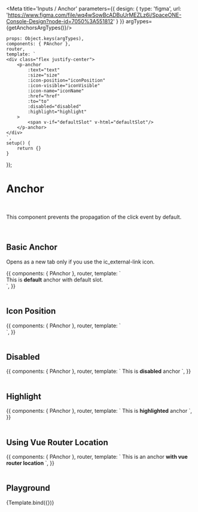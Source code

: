 

<Meta title='Inputs / Anchor' parameters={{
    design: {
        type: 'figma',
        url: 'https://www.figma.com/file/wq4wSowBcADBuUrMEZLz6i/SpaceONE-Console-Design?node-id=7050%3A551812'
    }
}} argTypes={getAnchorsArgTypes()}/>


    props: Object.keys(argTypes),
    components: { PAnchor },
    router,
    template: `
    <div class="flex justify-center">
        <p-anchor
            :text="text"
            :size="size"
            :icon-position="iconPosition"
            :icon-visible="iconVisible"
            :icon-name="iconName"
            :href="href"
            :to="to"
            :disabled="disabled"
            :highlight="highlight"
        >
            <span v-if="defaultSlot" v-html="defaultSlot"/>
        </p-anchor>
    </div>
    `,
    setup() {
        return {}
    }
});


# Anchor
<br/>

This component prevents the propagation of the click event by default.

<br/>


## Basic Anchor

Opens as a new tab only if you use the ic_external-link icon.

<Canvas>
    <Story name="Basic">
        {{
            components: { PAnchor },
            router,
            template: `
            <div class="grid gap-6">
                <p-anchor href="https://www.google.com">This is <strong>default</strong> anchor with default slot.</p-anchor>
                <p-anchor text="This is a default anchor with text props." :icon-visible="false" href="https://www.google.com" />
            </div>
    `,
        }}
    </Story>
</Canvas>

<br/>
<br/>

## Icon Position

<Canvas>
    <Story name="No Icon">
        {{
            components: { PAnchor },
            router,
            template: `
                <div class="grid gap-6">
                    <p-anchor icon-position="right" href="https://www.google.com" text="right"/>
                    <p-anchor icon-position="left" href="https://www.google.com" text="left"/>
                </div>
    `,
        }}
    </Story>
</Canvas>

<br/>
<br/>

## Disabled

<Canvas>
    <Story name="Disabled">
        {{
            components: { PAnchor },
            router,
            template: `
            <p-anchor disabled href="https://www.google.com">This is <strong>disabled</strong> anchor</p-anchor>
    `,
        }}
    </Story>
</Canvas>

<br/>
<br/>


## Highlight

<Canvas>
    <Story name="Highlight">
        {{
            components: { PAnchor },
            router,
            template: `
            <p-anchor highlight href="https://www.google.com">This is <strong>highlighted</strong> anchor</p-anchor>
    `,
        }}
    </Story>
</Canvas>

<br/>
<br/>

## Using Vue Router Location

<Canvas>
    <Story name="Using Vue Router Location">
        {{
            components: { PAnchor },
            router,
            template: `
            <p-anchor :to="{path: ''}" href="https://www.google.com">This is an anchor <strong>with vue router location</strong></p-anchor>
    `,
        }}
    </Story>
</Canvas>

<br/>
<br/>


## Playground

<Canvas>
    <Story name="Playground">
        {Template.bind({})}
    </Story>
</Canvas>

<ArgsTable story="Playground"/>

